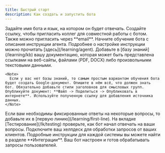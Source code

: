 ```yaml
---
title: Быстрый старт
description: Как создать и запустить бота
---
```


<Steps>
  <Step title="Создание бота">
    Задайте имя бота и язык, на котором он будет отвечать.
  </Step>
  <Step title="Пригласите коллег в команду">
    Создайте ссылку, чтобы пригласить коллег для совместной работы с ботом. Также можно пригласить через **email**.
  </Step>
  <Step title="Обучите бота">
    Начните обучение бота с описания инструкции агента. Подробнее о настройке инструкции можно прочитать [здесь](/learning/agent).
  </Step>
  <Step title="Создайте базу знаний">
    Добавьте в [базу знаний](/learning/kb) вашу документацию, которая может быть представлена ссылками на веб-сайты, файлами (PDF, DOCX) либо произвольными текстовыми данными.

    <Note>
      Если у вас нет базы знаний, то самым простым вариантом обучения бота будет создать Google-документ. Опишите в нём всё, что должен знать бот. Обязательно добавьте стили заголовков для смысловых групп. Опубликуйте документ: **Файл -> Поделиться -> Опубликовать в интернете**. Используйте полученную ссылку для добавления источника данных.
    </Note>
  </Step>
  <Step title="Настройте первую линию">
    Если вам необходимы фиксированные ответы на некоторые вопросы, то добавьте их в [первую линию](/learning/first-line).
  </Step>
  <Step title="Проверьте работу бота">
    На вкладке [Тестирование](/lk/testing) проверьте, как бот начал отвечать на ваши вопросы.
  </Step>
  <Step title="Подключите интеграцию">
    Подключите ваш хелпдеск для обработки запросов от ваших клиентов. Подробные инструкции для каждой системы вы можете найти в разделе **Интеграции**.
  </Step>
   <Step title="✅ Ваш бот готов">
    Ваш бот настроен и готов обрабатывать запросы пользователей.
  </Step>
</Steps>